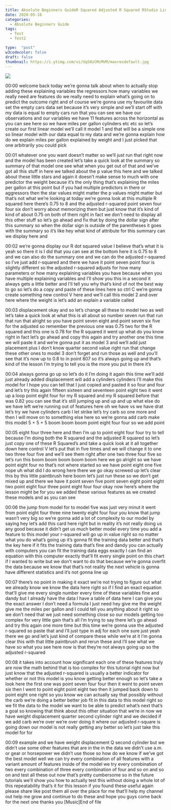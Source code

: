 ```yaml
---
title: Absolute Beginners GuideR Squared Adjusted R Squared RStudio Linear Models
date: 2020-05-18
categories:
  - Absolute Beginners Guide
tags:
  - Test
  - Test2

type:  "post"
w3codecolor: false
draft: false
thumbnail: https://i.ytimg.com/vi/UqS0zCMcMVM/maxresdefault.jpg
---
```


<a href="https://www.youtube.com/watch?v=UqS0zCMcMVM">
<img src="auto-posts/images/46-AbsoluteBeginnersGuide-CradleToGraveRLiveStream-UnzipDirectoryofFiles.mp4.jpg">
</a>









00:00
welcome back today we're gonna talk about when to actually stop adding these
explaining variables the regressors how many variables we
really need are features do we really need to explain what's going on to
predict the outcome right and of course we're gonna use my favourite data set
the empty cars data set because it's very simple and we'll start off with my
data is equal to empty cars run that you
can see we have our observations and our
variables we have 11 features across the horizontal as you can see here so we
have miles per gallon cylinders etc etc so let's create our first linear model
we'll call it model 1 and that will be a
simple one so linear model with our data
equal to my data and we're gonna explain how do we explain miles per gallon
explained by weight and I just picked that one arbitrarily you could pick

00:01
whatever one you want doesn't matter so we'll just run that right now and the
model has been created let's take a quick look at the summary so summary of
that model one see what when you get out of that and we've got all this stuff in
here we talked about the p value this here and we talked about these little
stars and again it doesn't make sense to much with one predictor the weight
because it's the only thing that's explaining the miles per gallon at this
point but if you had multiple predictors in there or aggressors then the star
values might matter the p values might matter but that's not what we're looking
at today we're gonna look at this multiple R squared here
there's 0.75 to 8 and the adjusted r-squared point seven four four six
don't worry about memorizing them but just know that it's kind of kind of
about 0.75 on both of them right in fact we don't need to display all this other
stuff so let's go ahead and fix that by doing the dollar sign after this summary
so when the dollar sign is outside of the parentheses it goes with the summary
so it's like hey what kind of attribute for this summary can we display here and

00:02
we're gonna display our R dot squared value I believe that's what it is yeah so
there it is I did that you can see at the bottom here it is 0.75 to 8 and we
can also do the summary one and we can do the adjusted r-squared
so I've just add r-squared and there we have it point seven point four is
slightly different so the adjusted r-squared adjusts for how many
parameters or how many explaining variables you have because when you have
multiple explaining variables and I'll show you this in a second it always gets
a little better and I'll tell you why that's kind of not the best way to go so
let's do a copy and paste of these lines here so ctrl C we're gonna create
something new control V here and we'll call this model
2 and over here where the weight is let's add an explain a variable called

00:03
displacement okay and so let's change all these to model two as well let's
take a quick look at what this is all about so number seven run that run that
run that alright so you have point seven eight and point seven six five for the
adjusted so remember the previous one was 0.75 two for the R squared and this
one is 0.78 for the R squared it went up what do you know right in fact let's go
ahead and copy this again and try another one this time we will paste it
and we're gonna put it as model 3 and we'll add just placement plus I don't
know quarter second value right run that
change these other ones to model 3 don't forget and run those as well and you'll
see that it's now up to 0.8 to in point 807 so it's always going up and that's
kind of the lesson I'm trying to tell you is the more you put in there it's

00:04
always gonna go up so let's do it I'm doing it again this time we'll add just
already added displacement will add a cylinders cylinders
I'll make this model for I hope you can tell that I just copied and pasted it so
four and four and let's try this again fifteen sixteen and seventeen point
eight two it went up a loop point eight four for my R squared and my R squared
before that was 0.82 you can see that it's still jumping up and up and up what
else do we have left we're running out of
features here oh we have vs we have drat let's try we have cylinders carb I let
strike let's try carb so one more and then I
will move on to something else here so we're gonna add carb make this model 5 +
5 + 5 boom boom boom point eight four four so we add point

00:05
eight four three here and then I'm up to point eight four four try to tell
because I'm doing both the R squared and the adjusted R squared so let's just
copy one of these R Squared's and take a quick look at it all together down here
control V let's put that in five times and we will change it to one two three
four five and we'll see them right after one two three four five so let's run
this boom boom boom boom boom here we go alright so we have point eight four no
that's not where started so we have point eight one five nope uh what did I
do wrong here there we go okay screwed up let's clear this by this little
paintbrush here boom let's just run these so we don't get mixed up and there
we have it point seven five point seven eight point eight two point eight four
three point eight four four okay now here's where the lesson might be for you
we added these various features as we created these models and as you can see

00:06
the jump from model for to model five was just very minut it went from point
eight four three nine twenty eight four four you know that jump wasn't very big
so we're gonna add a lot of complexity to our model by saying hey let's add
this card here right but in reality it's not really doing us any good because it
didn't get us much better model every time you add a feature to this model
your r-squared will go up in value right
so no matter what you do what's going up it's gonna fit the training data better
and that's the key here if it fits the training data that's fine and dandy you
can actually with computers you can fit the training data eggs
exactly I can find an equation with this computer exactly that'll fit every
single point on this chart if I wanted to write but we don't want to do that
because we're gonna overfit the data because we know that that's not reality
the next vehicle is gonna have different statistics and it's not gonna line up

00:07
there's no point in making it exact we're not trying to figure out what we
already know we know the data here right so if I find an exact equation that'll
give me every single number every time of these variables fine and dandy but I
already have the data I have a table of data here I can give you the exact
answer I don't need a formula I just need hey give me the weight give
me the miles per gallon and I could tell you anything about it right so we don't
need that we just need something close so our models getting too complex for
very little gain that's all I'm trying to say there let's go ahead and try this
again one more time but this time we're gonna use the adjusted r-squared so
paste that and I'll just type in adj for each one sure just yeah there we go
and let's just kind of compare these while we're at it I'm gonna clear this
with that little paintbrush and rerun these and I'll see what we have so what
you see here now is that they're not always going up so the adjusted r-squared

00:08
it takes into account how significant each one of these features truly are now
the math behind that is too complex for this tutorial right now but just know
that the adjusted r-squared is usually a
better indicator for whether or not this model is you know getting better enough
so let's take a look here the first one was point seven four four then it went
to point seven six then I went to point eight point eight
two then it jumped back down to point eight one right so you know we can
actually say that possibly without the carb we're doing a better better job
fit in this data to this model right so we fit the data to the model we want to
be able to predict what's next that's a goal so knowing that think about this
other situation that we're in now we have weight displacement quarter second
cylinder right and we decided if we add carb we're over we're over doing it
where our adjusted r-square is going down our model is not really getting any
better so let's just take this model for for

00:09
example and we have weight displacement Q second cylinder but we didn't use some
other features that are in the in the data we didn't use a.m. or gear or
horsepower we didn't use those so how do
we know if we've got the best model well we can try every combination of all
features with a variant amount of features inside of the model we try
every combination of two every combination of three every combination
of four and so on and so on and test all these out now that's pretty cumbersome
so in the future tutorials we'll show you how to actually test this without
doing a whole lot of this repeatability that's it for this lesson if you found
these useful again please share like post them all over the place for me
that'll help my channel out help me grow and continue to do these and hope you
guys come back for the next one thanks you [Music]End of file

